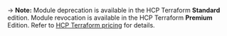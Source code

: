 -> **Note:** Module deprecation is available in the HCP Terraform **Standard** edition. Module revocation is available in the HCP Terraform **Premium** Edition. Refer to [HCP Terraform pricing](https://www.hashicorp.com/products/terraform/pricing) for details.
